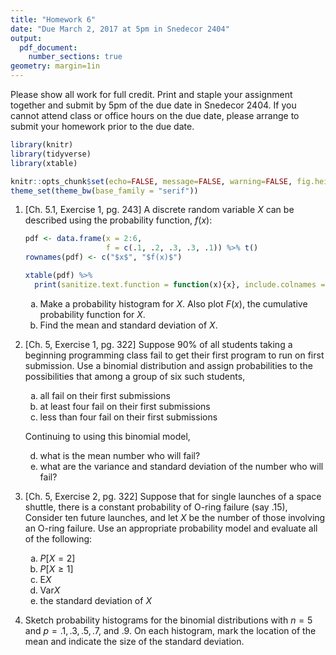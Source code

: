 ```yaml
---
title: "Homework 6"
date: "Due March 2, 2017 at 5pm in Snedecor 2404"
output: 
  pdf_document:
    number_sections: true
geometry: margin=1in
---
```


Please show all work for full credit. Print and staple your assignment together and submit by 5pm of the due date in Snedecor 2404. If you cannot attend class or office hours on the due date, please arrange to submit your homework prior to the due date.

```r
library(knitr)
library(tidyverse)
library(xtable)

knitr::opts_chunk$set(echo=FALSE, message=FALSE, warning=FALSE, fig.height = 2)
theme_set(theme_bw(base_family = "serif"))
```

1. [Ch. 5.1, Exercise 1, pg. 243] A discrete random variable $X$ can be described using the probability function, $f(x)$:

    ```r
    pdf <- data.frame(x = 2:6,
                      f = c(.1, .2, .3, .3, .1)) %>% t()
    rownames(pdf) <- c("$x$", "$f(x)$")
    
    xtable(pdf) %>%
      print(sanitize.text.function = function(x){x}, include.colnames = FALSE, comment = FALSE)
    ```
    
    a) Make a probability histogram for $X$. Also plot $F(x)$, the cumulative probability function for $X$.
    b) Find the mean and standard deviation of $X$.
    
2. [Ch. 5, Exercise 1, pg. 322] Suppose $90$% of all students taking a beginning programming class fail to get their first program to run on first submission. Use a binomial distribution and assign probabilities to the possibilities that among a group of six such students,
    a) all fail on their first submissions
    b) at least four fail on their first submissions
    c) less than four fail on their first submissions  
    
    Continuing to using this binomial model,
    d) what is the mean number who will fail?
    e) what are the variance and standard deviation of the number who will fail?
    
3. [Ch. 5, Exercise 2, pg. 322] Suppose that for single launches of a space shuttle, there is a constant probability of O-ring failure (say $.15$), Consider ten future launches, and let $X$ be the number of those involving an O-ring failure. Use an appropriate probability model and evaluate all of the following:
    a) $P[X = 2]$
    b) $P[X \ge 1]$
    c) $\text{E}X$
    d) $\text{Var} X$
    e) the standard deviation of $X$
    
4. Sketch probability histograms for the binomial distributions with $n = 5$ and $p = .1, .3, .5, .7$, and $.9$. On each histogram, mark the location of the mean and indicate the size of the standard deviation.
    